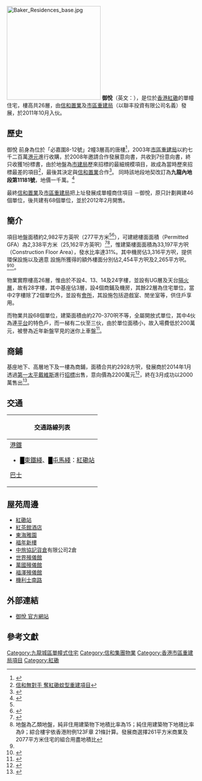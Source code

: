 {{Coord|22.3067|114.1837|display=title}}
{{Infobox_housinghk 
| name = 御悅<br/>Baker Residences
| logo= 
| photo = Baker Residences (full view).jpg
| phototitle = 
| address= [[香港|香港]][[紅磡|紅磡]]必嘉圍8號
| lot= 九龍內地段11181號
| developer= [[信和置業|信和置業]]<br/>[[市區重建局|市區重建局]]
| manager= 
| use = 住宅、商鋪
| blocknumber = 1
| floor_area = 
| floornumber = 26
| yearofcompletion = 2011年10月
| former = 2幢唐樓
| facilities = 會所
| website = [http://www.bakerresidences.hk/home_tc.html 御悅 官方網站]
}}
[[File:Baker_Residences_base.jpg|250px]]
'''御悅'''（英文：{{lang|en|'''Baker Residences'''}}），是位於[[香港|香港]][[紅磡|紅磡]]的單幢住宅，樓高共26層，由[[信和置業|信和置業]]及[[市區重建局|市區重建局]]（以聯丰投資有限公司名義）發展，於2011年10月入伙。

== 歷史 ==
御悅 前身為位於「必嘉圍8-12號」2幢3層高的唐樓<ref>{{Cite web |url=http://www.ura.org.hk/tc/projects/redevelopment/ma-tau-kok/baker-court-project.aspx |title=市區重建局必嘉圍項目 |access-date=2012-02-26 |archive-date=2017-10-01 |archive-url=https://web.archive.org/web/20171001162005/http://www.ura.org.hk/tc/projects/redevelopment/ma-tau-kok/baker-court-project.aspx }}</ref>，2003年[[市區重建局|市區重建局]]以約七千二百萬[[港元|港元]]進行收購，於2008年邀請合作發展意向書，共收到7份意向書，終只收獲1份標書，由於地盤為[[市建局|市建局]]歷來招標的最細規模項目，故成為當時歷來招標最差的項目<ref>[http://www.singtao.com/archive/fullstory.asp?andor=or&year1=2008&month1=5&day1=6&year2=2008&month2=5&day2=6&category=all&id=20080506a03&keyword1=&keyword2= 信和無對手 奪紅磡蚊型重建項目]</ref>，最後其決定與[[信和置業|信和置業]]合作<ref>{{Cite web |url=http://www.ura.org.hk/tc/media/press-release/2008/20080505-3.aspx |title=市建局與信和置業有限公司合作發展紅磡必嘉圍項目 |access-date=2012-02-26 |archive-date=2016-03-04 |archive-url=https://web.archive.org/web/20160304192243/http://www.ura.org.hk/tc/media/press-release/2008/20080505-3.aspx }}</ref>。 同時該地段地契改訂為'''九龍內地段第11181號'''，地價一千萬。<ref name=landsd>{{Cite web |url=http://www.landsd.gov.hk/tc/exc_mod/ptg/ptg2008c.pdf |title=存档副本 |access-date=2012-06-05 |archive-date=2019-11-06 |archive-url=https://web.archive.org/web/20191106013657/https://www.landsd.gov.hk/tc/exc_mod/ptg/ptg2008c.pdf }}</ref>

最終[[信和置業|信和置業]]及[[市區重建局|市區重建局]]把上址發展成單幢商住項目 －御悅，原只計劃興建46個單位，後共建有68個單位，並於2012年2月開售。

== 簡介 ==
項目地盤面積約2,982平方英呎（277平方米<ref name=landsd/><ref>{{Cite web |url=http://ura.org.hk/tc/projects/redevelopment/ma-tau-kok/baker-court-project.aspx |title=存档副本 |access-date=2012-06-05 |archive-date=2017-10-01 |archive-url=https://web.archive.org/web/20171001162005/http://www.ura.org.hk/tc/projects/redevelopment/ma-tau-kok/baker-court-project.aspx }}</ref>），可建總樓面面積（Permitted GFA）為2,338平方米（25,162平方英呎）<ref name=bd>{{Cite web |url=http://www.bd.gov.hk/english/GFA/GFA_c/KN2011026GFACe.pdf |title=存档副本 |access-date=2012-06-05 |archive-url=https://web.archive.org/web/20120611113123/http://www.bd.gov.hk/english/GFA/GFA_c/KN2011026GFACe.pdf |archive-date=2012-06-11 |dead-url=yes }}</ref><ref>地盤為乙類地盤，純非住用建築物下地積比率為15；純住用建築物下地積比率為9；綜合樓宇依香港附例123F章 21條計算。發展商選擇261平方米商業及2077平方米住宅的組合用盡地積比</ref>，惟建築樓面面積為33,197平方呎（Construction Floor Area），發水比率達31%。其中機房佔3,316平方呎，提供環保設施以及適意
設施所獲得的額外樓面分別佔2,454平方呎及2,265平方呎。<ref name=bd/><ref>{{Cite web |url=http://www.etnet.com.hk/www/tc/news/categorized_news_detail.php?category=property&newsid=ETN210831511 |title=信置紅磡「御悅」市建局發展項目，萬呎樓面獲豁免發水率達43% |access-date=2012-02-26 |archive-date=2019-10-01 |archive-url=https://web.archive.org/web/20191001112911/http://www.etnet.com.hk/www/tc/news/categorized_news_detail.php?category=property&newsid=ETN210831511 }}</ref>。

物業實際樓高26層，惟由於不設4、13、14及24字樓，並設有UG層及天台[[隔火層|隔火層]]，故有28字樓，其中基座佔3層，設4個商鋪及機房，其餘22層為住宅單位，當中2字樓除了2個單位外，並設有[[會所|會所]]，其設施包括遊戲室、閒坐室等，供住戶享用。

而物業共設68個單位，建築面積由約270-370呎不等，全屬開放式單位，其中4伙為連[[平台|平台]]的特色戶，而一梯有二伙至三伙，由於單位面積小，故入場費低於200萬元，被譽為近年新盤罕見的迷你上車盤<ref>{{Cite web |url=http://orientaldaily.on.cc/cnt/finance/20120222/00204_001.html |title=迷你新盤 御悅料200萬有找 |access-date=2012-02-26 |archive-date=2019-12-07 |archive-url=https://web.archive.org/web/20191207232941/https://orientaldaily.on.cc/cnt/finance/20120222/00204_001.html }}</ref>。

== 商鋪 ==
基座地下、高層地下及一樓為商鋪，面積合共約2928方呎，發展商於2014年1月透過[[第一太平戴維斯|第一太平戴維斯]]進行[[招標|招標]]出售，意向價為2200萬元<ref>{{Cite web |url=http://www2.hkej.com/property/article/id/349768/%E7%B4%85%E7%A3%A1%E5%BE%A1%E6%82%85%E8%88%96%E4%BD%8D2200%E8%90%AC%E6%8B%9B%E6%A8%99%E5%87%BA%E5%94%AE |title=紅磡御悅舖位2200萬招標出售 |access-date=2014-11-17 |archive-url=https://web.archive.org/web/20160304102607/http://www2.hkej.com/property/article/id/349768/%E7%B4%85%E7%A3%A1%E5%BE%A1%E6%82%85%E8%88%96%E4%BD%8D2200%E8%90%AC%E6%8B%9B%E6%A8%99%E5%87%BA%E5%94%AE |archive-date=2016-03-04 |dead-url=yes }}</ref>，終在3月成功以2000萬售出<ref>{{Cite web |url=http://orientaldaily.on.cc/cnt/finance/20140313/00204_061.html |title=地產速報 |access-date=2014-11-17 |archive-date=2016-03-04 |archive-url=https://web.archive.org/web/20160304213923/http://orientaldaily.on.cc/cnt/finance/20140313/00204_061.html }}</ref>。

== 交通 ==
{| class="mw-collapsible mw-collapsed wikitable" style="background:yellow; margin: 0 auto; width: auto;" 
! 交通路線列表
|-
|
;[[港鐵|港鐵]]
*<font color="{{東鐵綫色彩}}">█</font>[[東鐵綫|東鐵綫]]、<font color="{{屯馬綫色彩}}">█</font>[[屯馬綫|屯馬綫]]：[[紅磡站|紅磡站]]
;[[香港巴士|巴士]]
{{九龍新界巴士簡單列表|3B|5C|7B|8|11K|12A|15|21|30X|85X|297|796X}}
{{過海隧道巴士簡單列表|107P|115|115P}}{{九龍專線小巴簡單列表|2|2M|6|8|8S}}
|}

== 屋苑周邊 ==
* [[紅磡站|紅磡站]]
* [[紅茶館酒店|紅茶館酒店]]
* [[東海雅園|東海雅園]]
* [[福年新樓|福年新樓]]
* [[中旅協記貨倉|中旅協記貨倉]]有限公司2倉
* [[世界殯儀舘|世界殯儀館]]
* [[萬國殯儀館|萬國殯儀館]]
* [[福澤殯儀館|福澤殯儀館]]
* [[機利士路|機利士南路]]

== 外部連結 ==
* [https://web.archive.org/web/20120225032142/http://www.bakerresidences.hk/home_tc.html 御悅 官方網站]

== 參考文獻 ==
{{commonscat|Baker Residences, Hong Kong}}
<references/>

{{信和置業}}
{{市區重建局}}
[[Category:九龍城區單幢式住宅|Category:九龍城區單幢式住宅]]
[[Category:信和集團物業|Category:信和集團物業]]
[[Category:香港市區重建局項目|Category:香港市區重建局項目]]
[[Category:紅磡|Category:紅磡]]
